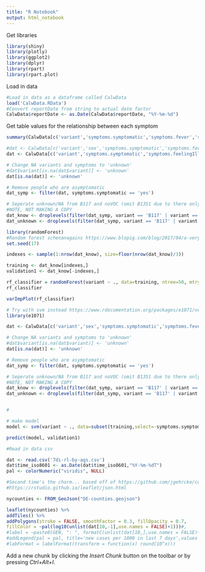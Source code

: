 ```yaml
---
title: "R Notebook"
output: html_notebook
---
```


Get libraries
```r
library(shiny)
library(plotly)
library(ggplot2)
library(dplyr)
library(rpart)
library(rpart.plot)
```


Load in data
```r
#Load in data as a dataframe called CalwData
load('CalwData.RData')
#Convert reportDate from string to actual date factor
CalwData$reportDate <- as.Date(CalwData$reportDate, "%Y-%m-%d")
```

Get table values for the relationship between each symptom
```r
summary(CalwData[c('variant','symptoms.symptomatic','symptoms.fever','symptoms.feelingIll','symptoms.shivering','symptoms.chillsSweats','symptoms.musclePain','symptoms.headache','symptoms.cough','symptoms.difficultyBreathing','symptoms.runnyNose','symptoms.diarrhea','symptoms.nausea','symptoms.lossOfTaste','symptoms.lossOfSmell')])

```


```r
#dat <- CalwData[c('variant','sex','symptoms.symptomatic','symptoms.fever','symptoms.feelingIll','symptoms.shivering','symptoms.chillsSweats','symptoms.musclePain','symptoms.headache','symptoms.cough','symptoms.difficultyBreathing','symptoms.runnyNose','symptoms.diarrhea','symptoms.nausea','symptoms.lossOfTaste','symptoms.lossOfSmell')]
dat <- CalwData[c('variant','symptoms.symptomatic','symptoms.feelingIll','symptoms.headache','symptoms.difficultyBreathing','symptoms.runnyNose','symptoms.lossOfTaste','symptoms.lossOfSmell')]

# Change NA variants and symptoms to 'unknown'
#dat$variant[is.na(dat$variant)] <- 'unknown'
dat[is.na(dat)] <- 'unknown'

# Remove people who are asymptomatic
dat_symp <- filter(dat, symptoms.symptomatic == 'yes')

# Seperate unknown/NA from B117 and noVOC (omit B1351 due to there only being 4 entries)
#NOTE, NOT MAKING A COPY
dat_know <- droplevels(filter(dat_symp, variant == 'B117' | variant == 'noVOC'))
dat_unknown <- droplevels(filter(dat_symp, variant == 'B117' | variant == 'noVOC'))

```

```r
library(randomForest)
#Random forest schenanagains https://www.blopig.com/blog/2017/04/a-very-basic-introduction-to-random-forests-using-r/
set.seed(17)

indexes <- sample(1:nrow(dat_know), size=floor(nrow(dat_know)/3))

training <- dat_know[indexes,]
validation1 <- dat_know[-indexes,]

rf_classifier = randomForest(variant ~ ., data=training, ntree=50, mtry=12, importance=TRUE)
rf_classifier
```
```r
varImpPlot(rf_classifier)
```

```r
# Try with svm instead https://www.rdocumentation.org/packages/e1071/versions/1.7-6/topics/svm
library(e1071)

dat <- CalwData[c('variant','sex','symptoms.symptomatic','symptoms.fever','symptoms.feelingIll','symptoms.shivering','symptoms.chillsSweats','symptoms.musclePain','symptoms.headache','symptoms.cough','symptoms.difficultyBreathing','symptoms.runnyNose','symptoms.diarrhea','symptoms.nausea','symptoms.lossOfTaste','symptoms.lossOfSmell')]

# Change NA variants and symptoms to 'unknown'
#dat$variant[is.na(dat$variant)] <- 'unknown'
dat[is.na(dat)] <- 'unknown'

# Remove people who are asymptomatic
dat_symp <- filter(dat, symptoms.symptomatic == 'yes')

# Seperate unknown/NA from B117 and noVOC (omit B1351 due to there only being 4 entries)
#NOTE, NOT MAKING A COPY
dat_know <- droplevels(filter(dat_symp, variant == 'B117' | variant == 'noVOC'))
dat_unknown <- droplevels(filter(dat_symp, variant == 'B117' | variant == 'noVOC'))


#

# make model
model <- svm(variant ~ ., data=subset(training,select=-symptoms.symptomatic))

```

```r
predict(model, validation1)
```




```r
#Read in data csv

dat <- read.csv('7di-rl-by-ags.csv')
dat$time_iso8601 <- as.Date(dat$time_iso8601,"%Y-%m-%dT")
pal <- colorNumeric("viridis", NULL)
```


```r
#Second time's the charm... based off of https://github.com/jgehrcke/covid-19-germany-gae/blob/master/tools/heatmap.py
#https://rstudio.github.io/leaflet/json.html

nycounties <- FROM_GeoJson("DE-counties.geojson")

leaflet(nycounties) %>%
addTiles() %>%
addPolygons(stroke = FALSE, smoothFactor = 0.3, fillOpacity = 0.7,
fillColor = ~pal(log10(unlist(dat[10,-1],use.names = FALSE)+1)))#,
#label = ~paste0(GEN, ": ", formatC(unlist(dat[10,],use.names = FALSE)+1, big.mark = ",")))# %>%
#addLegend(pal = pal, title='new cases per 1000 in last 7 days',values = ~log10(unlist(dat[10,],use.names = FALSE)+1), opacity = 1.0,
#labFormat = labelFormat(transform = function(x) round(10^x)))
```





Add a new chunk by clicking the *Insert Chunk* button on the toolbar or by pressing *Ctrl+Alt+I*.
